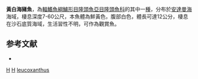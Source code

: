 {{Speciesbox 
| taxon = Halichoeres leucoxanthus
| status = LC
| status_system = IUCN3.1
| authority = [[Randall|Randall]] & [[Smith|Smith]], 1982
| synonyms = 
}}

'''黃白海豬魚'''，為[[輻鰭魚綱|輻鰭魚綱]][[鱸形目|鱸形目]][[隆頭魚亞目|隆頭魚亞目]][[隆頭魚科|隆頭魚科]]的其中一[[種|種]]，分布於[[安達曼海|安達曼海]]海域，棲息深度7-60公尺，本魚體為鮮黃色，腹部白色，體長可達12公分，棲息在沙石底質海域，生活習性不明，可作為觀賞魚。

==参考文献==
*{{FishBase_species|genus=Halichoeres|species=leucoxanthus|year=2013|month=7}}

{{taxonbar}}
[[Category:1982年描述的鱼类|H]]
[[Category:觀賞魚|H]]
[[Category:海豬魚屬|leucoxanthus]]